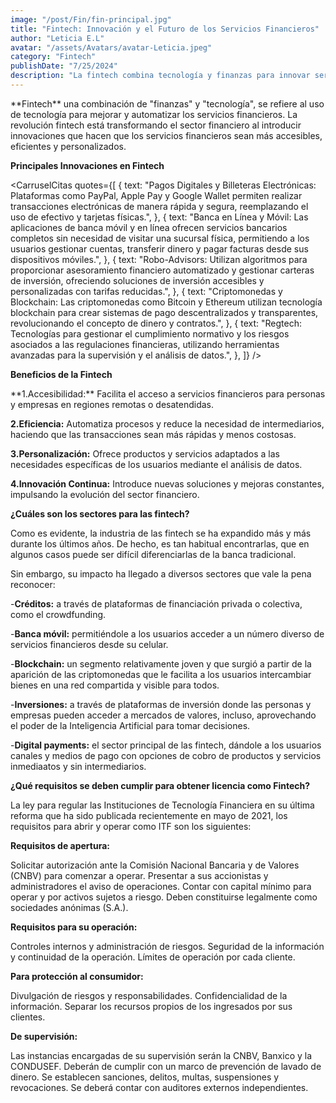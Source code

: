 ```yaml
---
image: "/post/Fin/fin-principal.jpg"
title: "Fintech: Innovación y el Futuro de los Servicios Financieros"
author: "Leticia E.L"
avatar: "/assets/Avatars/avatar-Leticia.jpeg"
category: "Fintech"
publishDate: "7/25/2024"
description: "La fintech combina tecnología y finanzas para innovar servicios como pagos digitales, banca móvil y criptomonedas, haciendo los servicios financieros más accesibles y eficientes. "
---
```


<Parrafo>
  **Fintech** una combinación de "finanzas" y "tecnología", se refiere al uso de tecnología para mejorar y automatizar los
  servicios financieros. La revolución fintech está transformando el sector financiero al introducir innovaciones que hacen que
  los servicios financieros sean más accesibles, eficientes y personalizados.
</Parrafo>

<Divider />

<SubSeccion> **Principales Innovaciones en Fintech** </SubSeccion>

<CarruselCitas
  quotes={[
    {
      text: "Pagos Digitales y Billeteras Electrónicas: Plataformas como PayPal, Apple Pay y Google Wallet permiten realizar transacciones electrónicas de manera rápida y segura, reemplazando el uso de efectivo y tarjetas físicas.",
    },
    {
      text: "Banca en Línea y Móvil: Las aplicaciones de banca móvil y en línea ofrecen servicios bancarios completos sin necesidad de visitar una sucursal física, permitiendo a los usuarios gestionar cuentas, transferir dinero y pagar facturas desde sus dispositivos móviles.",
    },
    {
      text: "Robo-Advisors: Utilizan algoritmos para proporcionar asesoramiento financiero automatizado y gestionar carteras de inversión, ofreciendo soluciones de inversión accesibles y personalizadas con tarifas reducidas.",
    },
    {
      text: "Criptomonedas y Blockchain: Las criptomonedas como Bitcoin y Ethereum utilizan tecnología blockchain para crear sistemas de pago descentralizados y transparentes, revolucionando el concepto de dinero y contratos.",
    },
    {
      text: "Regtech: Tecnologías para gestionar el cumplimiento normativo y los riesgos asociados a las regulaciones financieras, utilizando herramientas avanzadas para la supervisión y el análisis de datos.",
    },
  ]}
/>

<ImageMDX src="/post/Fin/fin1.png" alt="FinTech" width={600} height={800} />

<SubSeccion> **Beneficios de la Fintech** </SubSeccion>

<Parrafo>
**1.Accesibilidad:** Facilita el acceso a servicios financieros para personas y empresas en regiones remotas o desatendidas.

**2.Eficiencia:** Automatiza procesos y reduce la necesidad de intermediarios, haciendo que las transacciones sean más rápidas y menos costosas.

**3.Personalización:** Ofrece productos y servicios adaptados a las necesidades específicas de los usuarios mediante el análisis de datos.

**4.Innovación Continua:** Introduce nuevas soluciones y mejoras constantes, impulsando la evolución del sector financiero.

</Parrafo>

<ImageMDX src="/post/Fin/fin2.jpg" alt="FinTech" width={600} height={800} />

<SubSeccion> **¿Cuáles son los sectores para las fintech?** </SubSeccion>

<Parrafo> 
Como es evidente, la industria de las fintech se ha expandido más y más durante los últimos años. De hecho, es tan habitual encontrarlas, que en algunos casos puede ser difícil diferenciarlas de la banca tradicional.

Sin embargo, su impacto ha llegado a diversos sectores que vale la pena reconocer:

-**Créditos:** a través de plataformas de financiación privada o colectiva, como el crowdfunding.

-**Banca móvil:** permitiéndole a los usuarios acceder a un número diverso de servicios financieros desde su celular.

-**Blockchain:** un segmento relativamente joven y que surgió a partir de la aparición de las criptomonedas que le facilita a los usuarios intercambiar bienes en una red compartida y visible para todos.

-**Inversiones:** a través de plataformas de inversión donde las personas y empresas pueden acceder a mercados de valores, incluso, aprovechando el poder de la Inteligencia Artificial para tomar decisiones.

-**Digital payments:** el sector principal de las fintech, dándole a los usuarios canales y medios de pago con opciones de cobro de productos y servicios inmediaatos y sin intermediarios.

</Parrafo>

<SubSeccion> **¿Qué requisitos se deben cumplir para obtener licencia como Fintech?** </SubSeccion>

<ImageMDX
  src= "/post/Fin/fin5.jpg"
  alt="Fintech"
  width={600}
  height={800}
/>
<Parrafo>

La ley para regular las Instituciones de Tecnología Financiera en su última reforma que ha sido publicada recientemente en mayo de 2021, los requisitos para abrir y operar como ITF son los siguientes:

**Requisitos de apertura:**

Solicitar autorización ante la Comisión Nacional Bancaria y de Valores (CNBV) para comenzar a operar.
Presentar a sus accionistas y administradores el aviso de operaciones.
Contar con capital mínimo para operar y por activos sujetos a riesgo.
Deben constituirse legalmente como sociedades anónimas (S.A.).

**Requisitos para su operación:**

Controles internos y administración de riesgos.
Seguridad de la información y continuidad de la operación.
Límites de operación por cada cliente.

**Para protección al consumidor:**

Divulgación de riesgos y responsabilidades.
Confidencialidad de la información.
Separar los recursos propios de los ingresados por sus clientes.

**De supervisión:**

Las instancias encargadas de su supervisión serán la CNBV, Banxico y la CONDUSEF.
Deberán de cumplir con un marco de prevención de lavado de dinero.
Se establecen sanciones, delitos, multas, suspensiones y revocaciones.
Se deberá contar con auditores externos independientes.

</Parrafo>
